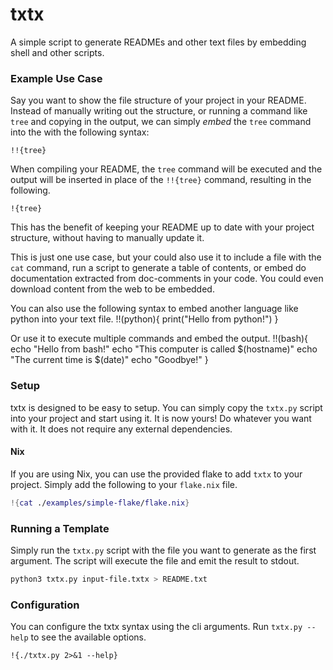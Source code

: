 # txtx
A simple script to generate READMEs and other text files by embedding shell and other scripts.

### Example Use Case
Say you want to show the file structure of your project in your README. Instead of manually writing out the structure, or running a command like `tree` and copying in the output, we can simply *embed* the `tree` command into the with the following syntax:
```
!!{tree}
```

When compiling your README, the `tree` command will be executed and the output will be inserted in place of the `!!{tree}` command, resulting in the following.

```
!{tree}
```

This has the benefit of keeping your README up to date with your project structure, without having to manually update it.

This is just one use case, but your could also use it to include a file with the `cat` command, run a script to generate a table of contents, or embed do documentation extracted from doc-comments in your code. You could even download content from the web to be embedded.

You can also use the following syntax to embed another language like python into your text file.
!!(python){
print("Hello from python!")
}

Or use it to execute multiple commands and embed the output.
!!(bash){
echo "Hello from bash!"
echo "This computer is called $(hostname)"
echo "The current time is $(date)"
echo "Goodbye!"
}

### Setup
txtx is designed to be easy to setup. You can simply copy the `txtx.py` script into your project and start using it. It is now yours! Do whatever you want with it. It does not require any external dependencies.

#### Nix
If you are using Nix, you can use the provided flake to add `txtx` to your project. Simply add the following to your `flake.nix` file.
```nix
!{cat ./examples/simple-flake/flake.nix}
```

### Running a Template
Simply run the `txtx.py` script with the file you want to generate as the first argument. The script will execute the file and emit the result to stdout.

```bash
python3 txtx.py input-file.txtx > README.txt
```

### Configuration
You can configure the txtx syntax using the cli arguments. Run `txtx.py --help` to see the available options.

```
!{./txtx.py 2>&1 --help}
```
